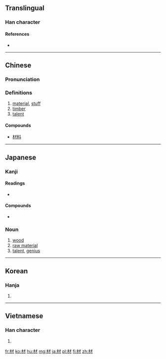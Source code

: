 {{also|村}}

==Translingual==

===Han character===
{{Han char|rn=75|rad=木|as=03|sn=7|four=4490<sub>0</sub>|canj=木木竹 (DDH)|ids=⿰[[木]][[才]]}}

====References====
* {{Han ref|kx=0511.160|dkj=14463|dj=0896.040|hdz=21158.010|uh=6750|ud=26448|bh=A7F7|bd=42999}}

----

==Chinese==
{{zh-forms}}

===Pronunciation===
{{zh-pron
|m=cái
|c=coi4
|mc=y
|oc=y
|ma=
|cat=n
}}

===Definitions===
# [[material]], [[stuff]]
# [[timber]]
# [[talent]]

====Compounds====
* [[材料]]

----

==Japanese==

===Kanji===
{{ja-kanji|grade=4|rs=木03}}

====Readings====
* {{ja-readings|goon=[[ざい]] (zai)|kanon=[[さい]] (sai) {{non-joyo-reading}}|kun=[[まるた]] (maruta)}}

====Compounds====
{{top2}}
* {{term|教材||teaching materials|tr=きょうざい, kyōzai|sc=Jpan|lang=ja}}
{{mid2}}
{{bottom}}

===Noun===
{{ja-noun|ざい}}

# [[wood]]
# [[raw material]]
# [[talent]], [[genius]]

----

==Korean==

===Hanja===
{{ko-hanja|hangeul=재|eumhun=|rv=jae|mr=chae|y=cay}}

# {{defn|lang=ko|sort=木03}}

----

==Vietnamese==

===Han character===
{{vi-hantu|[[tài]]|rs=木03}}

# {{defn|lang=vi|sort=木03}}

[[fr:材]]
[[ko:材]]
[[hu:材]]
[[mg:材]]
[[ja:材]]
[[pl:材]]
[[fi:材]]
[[zh:材]]